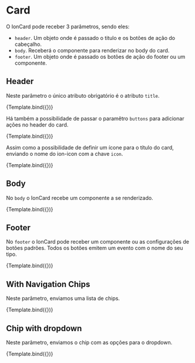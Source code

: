 
<Meta title="Ion/Data Display/Card" component={IonCardComponent} />


# Card

O IonCard pode receber 3 parâmetros, sendo eles:

- `header`. Um objeto onde é passado o titulo e os botões de ação do cabeçalho.
- `body`. Receberá o componente para renderizar no body do card.
- `footer`. Um objeto onde é passado os botões de ação do footer ou um componente.

## Header

Neste parâmetro o único atributo obrigatório é o atributo `title`.

<Canvas>
  <Story
    name="Without Buttons"
    args={{
      configuration: {
        header: {
          title: 'Com risco de atraso',
        },
      },
    }}
    decorators={[
      moduleMetadata({
        declarations: [IonChipComponent, IonInfoBadgeComponent],
        imports: [CommonModule, IonSharedModule],
      }),
    ]}
  >
    {Template.bind({})}
  </Story>
</Canvas>

Há também a possibilidade de passar o paramêtro `buttons` para adicionar ações no header do card.

<Canvas>
  <Story
    name="With Buttons"
    args={{
      configuration: {
        header: {
          title: 'Com risco de atraso',
          buttons: [
            {
              type: 'ghost',
              label: '',
              circular: true,
              icon: 'refresh',
              nameAction: 'refresh',
            },
            {
              type: 'ghost',
              label: '',
              circular: true,
              icon: 'trash',
              nameAction: 'trash',
            },
          ],
        },
      },
    }}
    decorators={[
      moduleMetadata({
        declarations: [IonChipComponent, IonInfoBadgeComponent],
        imports: [CommonModule, IonSharedModule],
      }),
    ]}
  >
    {Template.bind({})}
  </Story>
</Canvas>

Assim como a possibilidade de definir um ícone para o título do card, enviando o nome do ion-icon com a chave `icon`.

<Canvas>
  <Story
    name="With Icon Title"
    args={{
      configuration: {
        header: {
          title: 'Card de pesquisa',
          icon: 'search',
        },
      },
    }}
    decorators={[
      moduleMetadata({
        declarations: [IonChipComponent, IonInfoBadgeComponent],
        imports: [CommonModule, IonSharedModule],
      }),
    ]}
  >
    {Template.bind({})}
  </Story>
</Canvas>

## Body

No `body` o IonCard recebe um componente a se renderizado.

<Canvas>
  <Story
    name="With Body"
    args={{
      configuration: {
        header: {
          title: 'Com risco de atraso',
        },
        body: BodyMockComponent,
      },
    }}
    decorators={[
      moduleMetadata({
        declarations: [
          IonChipComponent,
          IonInfoBadgeComponent,
          BodyMockComponent,
        ],
        imports: [CommonModule, IonSharedModule],
        entryComponents: [BodyMockComponent],
      }),
    ]}
  >
    {Template.bind({})}
  </Story>
</Canvas>

## Footer

No `footer` o IonCard pode receber um componente ou as configurações de botões padrões. Todos os botões emitem um evento com o nome do seu tipo.

<Canvas>
  <Story
    name="With Footer"
    args={{
      configuration: {
        header: {
          title: 'Com risco de atraso',
        },
        body: BodyMockComponent,
        footer: {
          buttons: {
            primary: { label: 'Primary' },
            secondary: { label: 'Secondary' },
            ghost: { label: 'Ghost' },
          },
        },
      },
    }}
    decorators={[
      moduleMetadata({
        declarations: [
          IonChipComponent,
          IonInfoBadgeComponent,
          BodyMockComponent,
        ],
        imports: [CommonModule, IonSharedModule],
        entryComponents: [BodyMockComponent],
      }),
    ]}
  >
    {Template.bind({})}
  </Story>
</Canvas>

## With Navigation Chips

Neste parâmetro, enviamos uma lista de chips.

<Canvas>
  <Story
    name="With Chips"
    args={{
      configuration: {
        header: {
          title: 'Com risco de atraso',
          chips: [{ label: 'first' }, { label: 'second' }],
        },
      },
    }}
    decorators={[
      moduleMetadata({
        declarations: [IonChipComponent, IonInfoBadgeComponent],
        imports: [CommonModule, IonSharedModule],
      }),
    ]}
  >
    {Template.bind({})}
  </Story>
</Canvas>

## Chip with dropdown

Neste parâmetro, enviamos o chip com as opções para o dropdown.

<Canvas>
  <Story
    name="With Options In Chip Dropdown"
    args={{
      configuration: {
        header: {
          title: 'O melhor animal',
          chips: [
            {
              label: 'Animais',
              options: [{ label: 'Cat' }, { label: 'Dog' }],
              icon: 'close',
            },
          ],
        },
      },
    }}
    decorators={[
      moduleMetadata({
        declarations: [IonChipComponent, IonInfoBadgeComponent],
        imports: [CommonModule, IonSharedModule],
      }),
    ]}
  >
    {Template.bind({})}
  </Story>
</Canvas>
